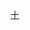 {{Navbox
| name   = 中国化学会第十三届理事会
| title  = [[中國化學會 (中華民國)|中国化学会]]第十三届理事会
| above  = 1946年
| bodyclass = hlist
| group1 = 理事长
| list1  = [[吴承洛]]
| group2 = 总干事
| list2  = [[高济宇]]
| group3 = 监事
| list3  = 
* [[杜长明]]
* [[王星拱]]
* [[鄭貞文]]
* [[陈裕光]]
* [[徐名材]]
| group4 = 常务理事
| list4  = 
* [[吴承洛]]
* [[张洪沅]]
* [[高济宇]]
* [[曾昭抡]]
* [[吴蕴初]]
* [[任鸿隽]]
* [[顾毓珍]]
| group5 = 理事
| list5  = 
| group6 = 
| list6  = 
}}<noinclude>
{{collapsible option}}
[[Category:中国化学会模板|十]]
</noinclude>